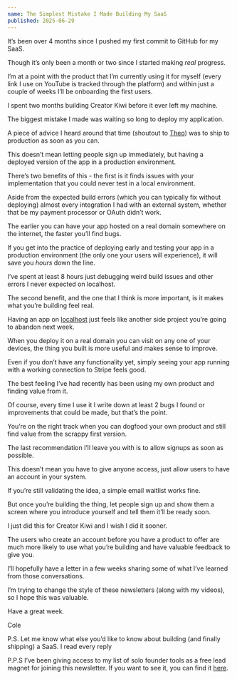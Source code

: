 ```yaml
---
name: The Simplest Mistake I Made Building My SaaS
published: 2025-06-29
---
```


It’s been over 4 months since I pushed my first commit to GitHub for my SaaS.

Though it’s only been a month or two since I started making _real_ progress.

I’m at a point with the product that I’m currently using it for myself (every link I use on YouTube is tracked through the platform) and within just a couple of weeks I’ll be onboarding the first users.

I spent two months building Creator Kiwi before it ever left my machine.

The biggest mistake I made was waiting so long to deploy my application.

A piece of advice I heard around that time (shoutout to [Theo](https://www.youtube.com/@t3dotgg)) was to ship to production as soon as you can.

This doesn’t mean letting people sign up immediately, but having a deployed version of the app in a production environment.

There’s two benefits of this - the first is it finds issues with your implementation that you could never test in a local environment.

Aside from the expected build errors (which you can typically fix without deploying) almost every integration I had with an external system, whether that be my payment processor or OAuth didn’t work.

The earlier you can have your app hosted on a real domain somewhere on the internet, the faster you’ll find bugs.

If you get into the practice of deploying early and testing your app in a production environment (the only one your users will experience), it will save you _hours_ down the line.

I’ve spent at least 8 hours just debugging weird build issues and other errors I never expected on localhost.

The second benefit, and the one that I think is more important, is it makes what you’re building feel real.

Having an app on [localhost](http://localhost) just feels like another side project you’re going to abandon next week.

When you deploy it on a real domain you can visit on any one of your devices, the thing you built is more useful and makes sense to improve.

Even if you don’t have any functionality yet, simply seeing your app running with a working connection to Stripe feels good.

The best feeling I’ve had recently has been using my own product and finding value from it.

Of course, every time I use it I write down at least 2 bugs I found or improvements that could be made, but that’s the point.

You’re on the right track when you can dogfood your own product and still find value from the scrappy first version.

The last recommendation I’ll leave you with is to allow signups as soon as possible.

This doesn’t mean you have to give anyone access, just allow users to have an account in your system.

If you’re still validating the idea, a simple email waitlist works fine.

But once you’re building the thing, let people sign up and show them a screen where you introduce yourself and tell them it’ll be ready soon.

I just did this for Creator Kiwi and I wish I did it sooner.

The users who create an account before you have a product to offer are much more likely to use what you’re building and have valuable feedback to give you.

I’ll hopefully have a letter in a few weeks sharing some of what I’ve learned from those conversations.

I’m trying to change the style of these newsletters (along with my videos), so I hope this was valuable.

Have a great week.

Cole

P.S. Let me know what else you’d like to know about building (and finally shipping) a SaaS. I read every reply

P.P.S I’ve been giving access to my list of solo founder tools as a free lead magnet for joining this newsletter. If you want to see it, you can find it [here](https://colecaccamise.com/solo-founder-tools).
